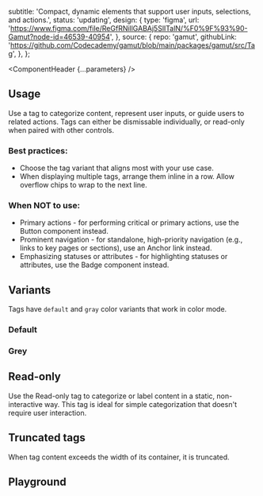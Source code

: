 


  subtitle:
    'Compact, dynamic elements that support user inputs, selections, and actions.',
  status: 'updating',
  design: {
    type: 'figma',
    url: 'https://www.figma.com/file/ReGfRNillGABAj5SlITalN/%F0%9F%93%90-Gamut?node-id=46539-40954',
  },
  source: {
    repo: 'gamut',
    githubLink:
      'https://github.com/Codecademy/gamut/blob/main/packages/gamut/src/Tag',
  },
};

<Meta of={TagStories} />

<ComponentHeader {...parameters} />

## Usage

Use a tag to categorize content, represent user inputs, or guide users to related actions. Tags can either be dismissable individually, or read-only when paired with other controls.

### Best practices:

- Choose the tag variant that aligns most with your use case.
- When displaying multiple tags, arrange them inline in a row. Allow overflow chips to wrap to the next line.

### When NOT to use:

- Primary actions - for performing critical or primary actions, use the Button component instead.
- Prominent navigation - for standalone, high-priority navigation (e.g., links to key pages or sections), use an Anchor link instead.
- Emphasizing statuses or attributes - for highlighting statuses or attributes, use the Badge component instead.

## Variants

Tags have `default` and `gray` color variants that work in color mode.

### Default

<Canvas of={TagStories.Default} />

### Grey

<Canvas of={TagStories.Grey} />

## Read-only

Use the Read-only tag to categorize or label content in a static, non-interactive way. This tag is ideal for simple categorization that doesn't require user interaction.

<Canvas of={TagStories.ReadOnly} />

## Truncated tags

When tag content exceeds the width of its container, it is truncated.

<Canvas of={TagStories.Truncated} />

## Playground

<Canvas sourceState="shown" of={TagStories.Default} />

<Controls />
